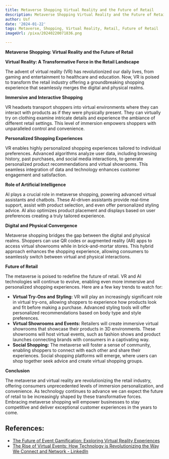 ```yaml
---
title: Metaverse Shopping Virtual Reality and the Future of Retail
description: Metaverse Shopping Virtual Reality and the Future of Retail
author: Usf
date: '2024-01-22'
tags: Metaverse, Shopping, Virtual Reality, Retail, Future of Retail
imageUrl: /pixa/20240220071836.png

---
```

**Metaverse Shopping: Virtual Reality and the Future of  Retail**

**Virtual Reality: A  Transformative Force in the Retail Landscape**

The advent of virtual reality (VR) has revolutionized our daily lives,  from gaming  and entertainment to healthcare and education. Now, VR is  poised to  transform the retail industry offering a groundbreaking  shopping  experience that seamlessly merges the digital and  physical realms.

**Immersive and Interactive Shopping**

VR headsets transport shoppers into virtual environments where they can interact with products as if they were physically present. They  can virtually try on clothing examine intricate details and experience the ambiance of different retail settings. This level of immersion empowers shoppers with unparalleled control  and convenience.

**Personalized Shopping Experiences**

VR enables  highly personalized shopping experiences tailored to individual preferences. Advanced algorithms analyze user data, including browsing history,  past purchases, and social media interactions, to generate  personalized product recommendations and  virtual showrooms.  This seamless integration  of  data and technology enhances customer engagement  and satisfaction.

**Role of Artificial Intelligence**

AI plays a crucial role in metaverse shopping, powering advanced virtual assistants and chatbots. These AI-driven assistants provide real-time support, assist with product selection, and even offer personalized styling advice. AI also optimizes product placement and  displays based on user  preferences creating a truly tailored experience.

**Digital and Physical Convergence**

Metaverse shopping bridges  the gap between the digital and physical realms. Shoppers can use QR codes  or augmented reality (AR) apps to access virtual showrooms while in brick-and-mortar stores. This hybrid approach enhances the shopping experience, allowing consumers to  seamlessly switch between virtual and physical interactions.

**Future of Retail**

The  metaverse is poised to redefine  the future of retail. VR and AI technologies will continue to evolve, enabling even more immersive and personalized shopping experiences. Here are a few key trends to watch for:

* **Virtual Try-Ons and Styling:** VR will play an increasingly  significant role in virtual try-ons, allowing shoppers to experience how products look and fit before making  a purchase. Advanced styling tools will offer personalized recommendations based on  body type and style preferences.
* **Virtual Showrooms and Events:** Retailers will  create immersive virtual showrooms that showcase their  products in 3D environments. These showrooms will host virtual events, such as fashion shows and product launches connecting brands with consumers in a captivating way.
* **Social Shopping:** The  metaverse will foster a sense  of community, enabling  shoppers to  connect  with each other  and share their experiences. Social shopping  platforms will emerge, where users can shop together seek advice and create  virtual shopping groups.

**Conclusion**

The metaverse  and virtual reality are revolutionizing the retail industry, offering consumers unprecedented levels of immersion  personalization,  and convenience. As technology  continues to advance we can expect the future of retail to be increasingly shaped by  these transformative forces. Embracing metaverse shopping  will empower businesses to stay competitive and deliver exceptional customer experiences in the years to come.

## References:
- [The Future of Event Gamification: Exploring Virtual Reality Experiences](https://www.eventindustrynews.com/news/us-and-canada-event-industry-news/the-future-of-event-gamification-exploring-virtual-reality-experiences)
- [The Rise of Virtual Events: How Technology is Revolutionizing the Way We Connect and Network - LinkedIn](https://www.linkedin.com/pulse/rise-virtual-events-how-technology-revolutionizing)
